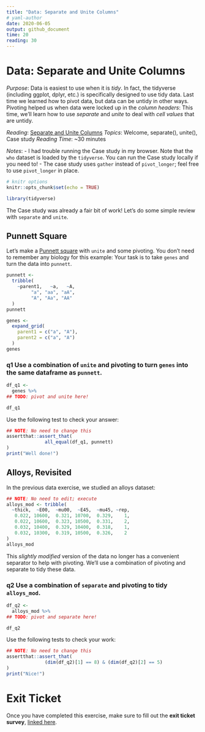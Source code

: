 ```yaml
---
title: "Data: Separate and Unite Columns"
# yaml-author
date: 2020-06-05
output: github_document
time: 20
reading: 30
---
```


# Data: Separate and Unite Columns

*Purpose*: Data is easiest to use when it is *tidy*. In fact, the tidyverse (including ggplot, dplyr, etc.) is specifically designed to use tidy data. Last time we learned how to pivot data, but data can be untidy in other ways. Pivoting helped us when data were locked up in the *column headers*: This time, we'll learn how to use *separate* and *unite* to deal with *cell values* that are untidy.

*Reading*: [Separate and Unite Columns](https://rstudio.cloud/learn/primers/4.2)
*Topics*: Welcome, separate(), unite(), Case study
*Reading Time*: ~30 minutes

*Notes*:
- I had trouble running the Case study in my browser. Note that the `who` dataset is loaded by the `tidyverse`. You can run the Case study locally if you need to!
- The case study uses `gather` instead of `pivot_longer`; feel free to use `pivot_longer` in place.

```r
# knitr options
knitr::opts_chunk$set(echo = TRUE)
```

```r
library(tidyverse)

```

The Case study was already a fair bit of work! Let's do some simple review with
`separate` and `unite`.

## Punnett Square
<!-- ------------------------- -->

Let's make a [Punnett square](https://en.wikipedia.org/wiki/Punnett_square) with `unite` and some pivoting. You don't need to remember any biology for this example: Your task is to take `genes` and turn the data into `punnett`.

```r
punnett <-
  tribble(
    ~parent1,   ~a,   ~A,
         "a", "aa", "aA",
         "A", "Aa", "AA"
  )
punnett

genes <-
  expand_grid(
    parent1 = c("a", "A"),
    parent2 = c("a", "A")
  )
genes
```

### __q1__ Use a combination of `unite` and pivoting to turn `genes` into the same dataframe as `punnett`.

```r
df_q1 <-
  genes %>%
## TODO: pivot and unite here!

df_q1
```

Use the following test to check your answer:

```r
## NOTE: No need to change this
assertthat::assert_that(
              all_equal(df_q1, punnett)
)
print("Well done!")
```

## Alloys, Revisited
<!-- ------------------------- -->

In the previous data exercise, we studied an alloys dataset:

```r
## NOTE: No need to edit; execute
alloys_mod <- tribble(
  ~thick,  ~E00,  ~mu00,  ~E45,  ~mu45, ~rep,
   0.022, 10600,  0.321, 10700,  0.329,    1,
   0.022, 10600,  0.323, 10500,  0.331,    2,
   0.032, 10400,  0.329, 10400,  0.318,    1,
   0.032, 10300,  0.319, 10500,  0.326,    2
)
alloys_mod
```

This *slightly modified* version of the data no longer has a convenient
separator to help with pivoting. We'll use a combination of pivoting and
separate to tidy these data.

### __q2__ Use a combination of `separate` and pivoting to tidy `alloys_mod`.

```r
df_q2 <-
  alloys_mod %>%
## TODO: pivot and separate here!

df_q2
```

Use the following tests to check your work:

```r
## NOTE: No need to change this
assertthat::assert_that(
              (dim(df_q2)[1] == 8) & (dim(df_q2)[2] == 5)
)
print("Nice!")
```

<!-- include-exit-ticket -->
# Exit Ticket
<!-- -------------------------------------------------- -->

Once you have completed this exercise, make sure to fill out the **exit ticket survey**, [linked here](https://docs.google.com/forms/d/e/1FAIpQLSeuq2LFIwWcm05e8-JU84A3irdEL7JkXhMq5Xtoalib36LFHw/viewform?usp=pp_url&entry.693978880=e-data04-separate-unite-assignment.Rmd).

